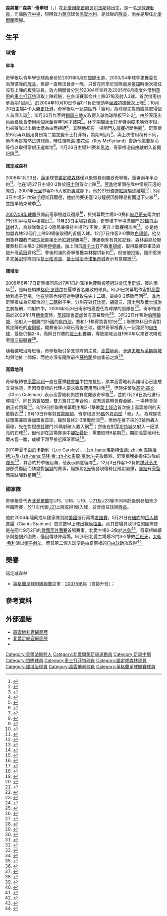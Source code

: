 {{NoteTA|G1=足球|G2=FAcup
|T=zh-hans:萨米·克林甘; zh-hk:森美·奇寧根;
|1=zh-hans:萨米; zh-hk:森美;
|2=zh-hans:克林甘; zh-hk:奇寧根;
|3=zh-hans:萨穆埃尔·"萨米"·克林甘; zh-hk:森美爾·"森美"·奇寧根;
|4=zh-hans:格伦·罗德尔; zh-hk:格連·路達;
}}
{{Infobox football biography
| playername = 森美·奇寧根<br />''Sammy Clingan''
| image =
| fullname = Samuel Clingan
| height = {{height|ft=5|in=11}}
| dateofbirth = {{Birth date and age|1984|1|13|df=y}}
| cityofbirth = [[贝尔法斯特|贝尔法斯特]]
| countryofbirth = [[北愛爾蘭|北愛爾蘭]]
| currentclub = [[考文垂足球俱乐部|高雲地利]]
| clubnumber = 4
| position = [[中場|防守中場]]
| youthyears1 = 2001–2003
| youthclubs1 = [[伍尔弗汉普顿流浪足球俱乐部|狼隊]]
| years1 = 2003–2006 
| clubs1 = [[伍尔弗汉普顿流浪足球俱乐部|狼隊]] 
| caps1 = 0 
| goals1 = 0
| years2 = 2004–2005 
| clubs2 = → [[切斯特菲尔德足球俱乐部|車士打菲特]] 
| caps2 = 15
| goals2 = 2
| years3 = 2005–2006 
| clubs3 = → [[切斯特菲尔德足球俱乐部|車士打菲特]]
| caps3 = 21 
| goals3 = 1
| years4 = 2006–2008 
| clubs4 = [[诺丁汉森林足球俱乐部|諾定咸森林]]
| caps4 = 85
| goals4 = 1
| years5 = 2008–2009 
| clubs5 = [[诺里奇城足球俱乐部|诺里奇城]]
| caps5 = 40 
| goals5 = 6
| years6 = 2009–
| clubs6 = [[考文垂足球俱乐部|高雲地利]]
| caps6 = 74
| goals6 = 5
| nationalyears1 = 2006–
| nationalteam1 = [[北愛爾蘭足球代表隊|北愛爾蘭]]
| nationalcaps1 = 29
| nationalgoals1 = 0
| pcupdate = 2011年10月19日 (三) 03:05 (UTC)
| ntupdate = 2011年10月19日 (三) 03:05 (UTC)
}}
'''森美爾·"森美"·奇寧根'''（{{lang-en|'''Samuel "Sammy" Clingan'''}}，{{bd|1984年|1月13日|catidx=Clingan, Sammy}}）在[[北愛爾蘭|北愛爾蘭]][[首府|首府]][[贝尔法斯特|贝尔法斯特]]出生，是一名[[足球|足球]][[運動員|運動員]]，司職[[中場|防守中場]]，現時效力[[英冠|英冠]]球會[[考文垂足球俱乐部|高雲地利]]，是球隊的[[隊長_(足球)|隊長]]，他亦是現任[[北愛爾蘭足球代表隊|北愛爾蘭]]國腳。

==生平==
===球會===
====早年====
奇寧根以青年學徒球員身份於2001年8月在[[伍尔弗汉普顿流浪足球俱乐部|狼隊]]出道，2003/04年球季更獲委任為預備隊的[[隊長_(足球)|隊長]]，但卻一直無法晉身一隊，只曾在同季於球隊處身[[英超|英超]]時兩次擔任沒有上陣的板凳球員。效力期間曾分別於2004年10月及2005年8月兩度外借到[[英甲|英甲]]的[[切斯特菲尔德足球俱乐部|車士打菲特]]汲取上陣經驗，在各項賽事合共上陣37場及射入3球。首次借用初步為期1個月<ref>{{cite news |language=en |url=http://www.skysports.com/story/0,19528,11699_2313249,00.html |title=Spireites snap up Clingan |publisher=''Sky Sports'' |date=2004-10-07 |accessdate=2011-10-18}}</ref>，於2004年10月10日作客0-1負於領頭羊[[赫尔城足球俱乐部|侯城]]初披戰衣上陣<ref>{{cite news |language=en |url=http://news.bbc.co.uk/sport2/hi/football/eng_div_2/3709614.stm |title=Hull 1-0 Chesterfield |publisher=''[[BBC_Sport|BBC Sport]]'' |date=2004-10-10 |accessdate=2011-10-18}}</ref>；10月20日主場4-0大勝[[斯托克港足球俱乐部|史托港]]，奇寧根以一記禁區外「窩利」為球隊先拔頭籌兼取得個人首個入球<ref>{{cite news |language=en |url=http://news.bbc.co.uk/sport2/hi/football/eng_div_2/3749034.stm |title=Chesterfield 4-0 Stockport |publisher=''[[BBC_Sport|BBC Sport]]'' |date=2004-10-20 |accessdate=2011-10-18}}</ref>；10月30日作客對[[谢周三足球俱乐部|錫周三]]他又取得入球為球隊扳平2-2<ref>{{cite news |language=en |url=http://news.bbc.co.uk/sport2/hi/football/eng_div_2/3947215.stm |title=Sheff Wed 2-2 Chesterfield |publisher=''[[BBC_Sport|BBC Sport]]'' |date=2004-10-30 |accessdate=2011-10-18}}</ref>。由於表現出色而獲延長借用兩個月至翌年1月才結束<ref>{{cite news |language=en |url=http://www.skysports.com/story/0,19528,11699_2316189,00.html |title=Spireites keep duo |publisher=''Sky Sports'' |date=2004-11-09 |accessdate=2011-10-18}}</ref>。休季期間車士打菲特兩度求購奇寧根，均被狼隊以出價太低為由而拒絕<ref>{{cite news |language=en |url=http://www.skysports.com/story/0,19528,11699_2342419,00.html |title=New Clingan bid rejected |publisher=''Sky Sports'' |date=2005-07-20 |accessdate=2011-10-18}}</ref>，其時他卻在一場閉門[[友誼賽|友誼賽]]折斷[[腕骨|手腕]]<ref>{{cite news |language=en |url=http://www.skysports.com/story/0,19528,11699_2342808,00.html |title=Bad break for Clingan |publisher=S''ky Sports'' |date=2005-07-21 |accessdate=2011-10-18}}</ref>。奇寧根於8月再以借用身份第二度加盟車士打菲特，為期6個月<ref>{{cite news |language=en |url=http://www.skysports.com/story/0,19528,11699_2346986,00.html |title=Clingan back at Saltergate |publisher=''Sky Sports'' |date=2005-08-30 |accessdate=2011-10-18}}</ref>，與上次借用稍有不同，他不再是當然正選球員，時任領隊[[萊·麥花倫|萊·麥花倫]]（Roy McFarland）告訴他需要耐心等待以取得常規正選席位<ref>{{cite news |language=en |url=http://news.bbc.co.uk/sport2/hi/football/teams/c/chesterfield/4429310.stm |title=McFarland tells Clingan to wait |publisher=''[[BBC_Sport|BBC Sport]]'' |date=2005-11-12 |accessdate=2011-10-18}}</ref>。11月26日主場1-1賽和[[黑池足球會|黑池]]，奇寧根憑[[自由球|自由球]]射入首開記錄<ref>{{cite news |language=en |url=http://news.bbc.co.uk/sport2/hi/football/eng_div_2/4448708.stm |title=Chesterfield 1-1 Blackpool |publisher=''[[BBC_Sport|BBC Sport]]'' |date=2005-11-26 |accessdate=2011-10-18}}</ref>。

====諾定咸森林====
2006年1月23日，[[英甲|英甲]]球會[[诺丁汉森林足球俱乐部|諾定咸森林]]僅以象徵費用羅致奇寧根，簽署兩年半合約<ref>{{cite news |language=en |url=http://news.bbc.co.uk/sport2/hi/football/teams/n/nottm_forest/4600456.stm |title=Forest complete deal for Clingan |publisher=''[[BBC_Sport|BBC Sport]]'' |date=2006-01-23 |accessdate=2011-10-18}}</ref>。他在1月27日主場0-2負於[[巴恩斯利足球俱乐部|班士利]]首次上陣<ref>{{cite news |language=en |url=http://news.bbc.co.uk/sport2/hi/football/eng_div_2/4634376.stm |title=Nott'm Forest 0-2 Barnsley |publisher=''[[BBC_Sport|BBC Sport]]'' |date=2006-01-27 |accessdate=2011-10-18}}</ref>。[[2006年至2007年英格蘭足球甲級聯賽|翌季]]他鞏固在隊中常規正選的席位，2007年[[元旦|元旦]]作客0-5大敗於[[奥尔德姆足球俱乐部|奧咸]]腳下，他於21分鐘遭[[紅牌|紅牌]]驅逐離場<ref>{{cite news |language=en |url=http://news.bbc.co.uk/sport2/hi/football/eng_div_2/6205785.stm |title=Oldham 5-0 Nottm Forest |publisher=''[[BBC_Sport|BBC Sport]]'' |date=2007-01-01 |accessdate=2011-10-18}}</ref>；3月3日主場5-1大破[[哈德斯菲尔德足球俱乐部|哈德斯菲爾德]]，他於開賽後僅12分鐘便因[[腳踝|腳踝]][[骨折|骨折]]而退下火線<ref>{{cite news |language=en |url=http://news.bbc.co.uk/sport2/hi/football/eng_div_2/6410945.stm |title=Nottm Forest 5-1 Huddersfield |publisher=''[[BBC_Sport|BBC Sport]]'' |date=2007-03-03 |accessdate=2011-10-18}}</ref>，並提早結束球季<ref>{{cite news |language=en |url=http://news.bbc.co.uk/sport2/hi/football/teams/n/nottm_forest/6419599.stm |title=Calderwood concerned for Clingan |publisher=''[[BBC_Sport|BBC Sport]]'' |date=2007-03-05 |accessdate=2011-10-18}}</ref>。

[[2007年至2008年英格蘭足球甲級聯賽|2007/08年球季]]展開前奇寧根趕及復原<ref>{{cite news |language=en |url=http://news.bbc.co.uk/sport2/hi/football/teams/n/nottm_forest/6898789.stm |title=Tyson injured for start of season |publisher=''[[BBC_Sport|BBC Sport]]'' |date=2007-07-14 |accessdate=2011-10-18}}</ref>，於揭幕戰主場0-0賽和[[伯恩茅斯足球俱乐部|般尼茅夫]]兩次射門分別中柱及中楣彈出<ref>{{cite news |language=en |url=http://news.bbc.co.uk/sport2/hi/football/eng_div_2/6931094.stm |title=Nottm Forest 0-0 Bournemouth |publisher=''[[BBC_Sport|BBC Sport]]'' |date=2007-08-11 |accessdate=2011-10-18}}</ref>。11月23日主場對[[克鲁足球俱乐部|克魯]]，奇寧根下半場憑離門22[[碼|碼]][[自由球|自由球]]射入，為球隊鎖定2-0勝局兼保持主場7仗不敗，更升上聯賽榜次席<ref>{{cite news |language=en |url=http://news.bbc.co.uk/sport2/hi/football/eng_div_2/7099993.stm |title=Nott'm Forest 2-0 Crewe |publisher=''[[BBC_Sport|BBC Sport]]'' |date=2007-11-23 |accessdate=2011-10-18}}</ref>，亦是他加盟森林22個月上陣59場後取得的首個入球。12月7日作客2-0擊敗[[布莱顿足球俱乐部|白禮頓]]，他又因魯莽攔截而被[[球證|球證]]直接出示[[紅牌|紅牌]]趕離場<ref>{{cite news |language=en |url=http://news.bbc.co.uk/sport2/hi/football/eng_div_2/7122825.stm |title=Brighton 0-2 Nottingham Forest |publisher=''[[BBC_Sport|BBC Sport]]'' |date=2007-12-07 |accessdate=2011-10-18}}</ref>，連續兩季有見紅記錄。森林最終於聯賽煞科日主場3-2險勝[[约维尔足球俱乐部|伊奧維]]，加上同日[[唐卡斯特流浪足球俱乐部|唐卡士打]]不敵[[切尔滕汉姆足球俱乐部|車頓咸]]，取得聯賽亞軍及直接升班[[英冠|英冠]]資格<ref>{{cite news |language=en |url=http://news.bbc.co.uk/sport2/hi/football/eng_div_2/7368704.stm |title=Nott'm Forest 3-2 Yeovil |publisher=''[[BBC_Sport|BBC Sport]]'' |date=2008-05-05 |accessdate=2011-10-18}}</ref>。季後約滿的奇寧根獲森林提供新約<ref>{{cite news |language=en |url=http://news.bbc.co.uk/sport2/hi/football/teams/n/nottm_forest/7412793.stm |title=Forest release midfielder Commons |publisher=''[[BBC_Sport|BBC Sport]]'' |date=2008-05-21 |accessdate=2011-10-18}}</ref>，但被他拒絕，隨即惹來多支[[英冠|英冠]]球隊包括[[女王公园巡游者足球俱乐部|昆士柏流浪]]、[[伊普斯维奇城足球俱乐部|葉士域治]]及[[诺里奇城足球俱乐部|诺里奇城]]表示有意羅致<ref>{{cite news |language=en |url=http://www.skysports.com/story/0,19528,11688_3658307,00.html |title=Calderwood keen to keep Clingan |publisher=''Sky Sports'' |date=2008-06-06 |accessdate=2011-10-18}}</ref>。

====諾域治====
2008年6月17日奇寧根同意於7月1日約滿後免費轉投[[英冠|英冠]]球會[[诺里奇城足球俱乐部|诺里奇城]]，簽約兩年<ref>{{cite news |language=en |url=http://news.bbc.co.uk/sport2/hi/football/teams/n/norwich/7458591.stm |title=Norwich secure deal for Clingan |publisher=''[[BBC_Sport|BBC Sport]]'' |date=2008-06-17 |accessdate=2011-10-18}}</ref>，是時任領隊[[格伦·罗德尔|格伦·罗德尔]]在夏季首名羅致的球員。8月9日揭幕戰作客對[[考文垂足球俱乐部|高雲地利]]處子登場，他在禁區內侵犯對手導致先失[[十二碼|十二碼]]，最終0-2落敗而回<ref>{{cite news |language=en |url=http://news.bbc.co.uk/sport2/hi/football/eng_div_1/7540948.stm |title=Coventry 2-0 Norwich |publisher=''[[BBC_Sport|BBC Sport]]'' |date=2008-08-09 |accessdate=2011-10-18}}</ref>。[[2008年至2009年英格蘭足球冠軍聯賽|季內]]奇寧根成為諾域治的[[十二碼|十二碼]]劊子手，分別在對[[德比郡足球俱乐部|打比郡]]、[[谢周三足球俱乐部|錫周三]]、[[巴恩斯利足球俱乐部|班士利]]及[[伊普斯维奇城足球俱乐部|葉士域治]]主罰極刑，四射四中。2009年3月6日奇寧根獲委任為球隊的副隊長<ref>{{cite news |language=en |url=http://news.bbc.co.uk/sport2/hi/football/teams/n/norwich/7929117.stm |title=Doherty handed Canaries captaincy |publisher=''[[BBC_Sport|BBC Sport]]'' |date=2009-03-06 |accessdate=2011-10-18}}</ref>。奇寧根透露於2009年1月[[轉會窗|轉會窗]]時，[[英超|英超]]球會[[富勒姆足球俱乐部|富咸]]曾有意羅致他<ref>{{cite news |language=en |url=http://www.skysports.com/story/0,19528,11661_4911153,00.html |title=Cottagers were keen on Clingan |publisher=''Sky Sports'' |date=2009-02-10 |accessdate=2011-10-18}}</ref>。3月22日作客對[[伯明翰足球會|伯明翰城]]，他射入一個離門25[[碼|碼]]的[[自由球|自由球]]，賽和1-1奪得寶貴的1分<ref>{{cite news |language=en |url=http://news.bbc.co.uk/sport2/hi/football/eng_div_1/7937188.stm |title=Birmingham 1-1 Norwich |publisher=''[[BBC_Sport|BBC Sport]]'' |date=2009-03-22 |accessdate=2011-10-18}}</ref>；聯賽煞科日作客對篤定降班的[[查尔顿竞技足球俱乐部|查爾頓]]，開賽後半小時已落後三球，雖然奇寧根轟入一記漂亮的[[自由球|自由球]]，最後仍輸2-4，而同日作賽的[[巴恩斯利足球俱乐部|班士利]]獲勝，導致諾域治自1960年以來首次降班至[[英格蘭足球甲級聯賽|第三級聯賽]]<ref>{{cite news |language=en |url=http://news.bbc.co.uk/sport2/hi/football/eng_div_1/8015098.stm |title=Norwich drop down to League One |publisher=''[[BBC_Sport|BBC Sport]]'' |date=2009-05-03 |accessdate=2011-10-18 |archive-date=2018-05-20 |archive-url=https://web.archive.org/web/20180520205113/http://news.bbc.co.uk/sport1/hi/football/eng_div_1/8015098.stm |dead-url=no }}</ref>。

隨著諾域治降班後，奇寧根吸引多支球隊的注意，[[考文垂足球俱乐部|高雲地利]]、[[卡迪夫城足球俱乐部|卡迪夫城]]及[[莱斯特城足球俱乐部|莱斯特城]]均與他扯上關係，而他亦沒有隨隊前往[[蘇格蘭|蘇格蘭]]參加季前之旅<ref>{{cite news |language=en |url=http://www.skysports.com/story/0,19528,11709_5426850,00.html |title=Canaries duo in demand |publisher=''Sky Sports'' |date=2009-07-12 |accessdate=2011-10-18}}</ref>。

====高雲地利====
奇寧根轉會[[考文垂足球俱乐部|高雲地利]]一直在夏季[[轉會窗|轉會窗]]中拉拉扯扯，原本高雲地利與諾域治已達成交易協議，但因奇寧根的代理人要求收取費用而拉倒<ref>{{cite news |language=en |url=http://www.skysports.com/story/0,19528,11688_5431085,00.html |title=Coleman blames agent |publisher=''Sky Sports'' |date=2009-07-13 |accessdate=2011-10-18}}</ref>，但時任領隊[[基斯·高文|基斯·高文]]（Chris Coleman）表示高雲地利仍然有意羅致奇寧根<ref>{{cite news |language=en |url=http://www.skysports.com/story/0,19528,11688_5445012,00.html |title=Clingan move not dead |publisher=''Sky Sports'' |date=2009-07-20 |accessdate=2011-10-18}}</ref>，並於7月24日為他進行體檢<ref>{{cite news |language=en |url=http://www.skysports.com/story/0,19528,11688_5451251,00.html |title=Clingan's Coventry move back on |publisher=''Sky Sports'' |date=2009-07-24 |accessdate=2011-10-18}}</ref>，同日落實加盟，雙方簽訂三年合約，沒有透露轉會費金額，一場轉會鬧劇正式閉幕<ref>{{cite news |language=en |url=http://news.bbc.co.uk/sport2/hi/football/teams/c/coventry_city/8168046.stm |title=Clingan completes Coventry switch |publisher=''[[BBC_Sport|BBC Sport]]'' |date=2009-07-24 |accessdate=2011-10-18}}</ref>。8月9日於聯賽揭幕戰主場2-1擊敗[[伊普斯维奇城足球俱乐部|葉士域治]]首次披上高雲地利的天藍戰衣<ref>{{cite news |language=en |url=http://news.bbc.co.uk/sport2/hi/football/eng_div_1/8187233.stm |title=Coventry 2-1 Ipswich |publisher=''[[BBC_Sport|BBC Sport]]'' |date=2009-08-09 |accessdate=2011-10-18}}</ref>；9月19日作客對[[普雷斯顿足球俱乐部|普雷斯頓]]，奇寧根憑35[[碼|碼]]外[[自由球|自由球]]「灣」入，為球隊先拔頭籌兼取得加盟後首球，雖然最終2-3落敗而回<ref>{{cite news |language=en |url=http://news.bbc.co.uk/sport2/hi/football/eng_div_1/8255788.stm |title=Preston 3-2 Coventry |publisher=''[[BBC_Sport|BBC Sport]]'' |date=2009-09-19 |accessdate=2011-10-18}}</ref>，但他在接下來的3仗再轟入兩球，先在對[[沃特福德足球俱乐部|屈福特]]離門25碼射破人叢入網<ref>{{cite news |language=en |url=http://news.bbc.co.uk/sport2/hi/football/eng_div_1/8269520.stm |title=Watford 2-3 Coventry |publisher=''[[BBC_Sport|BBC Sport]]'' |date=2009-09-29 |accessdate=2011-10-18}}</ref>；然後在對[[莱斯特城足球俱乐部|莱斯特城]]又射入一記漂亮的罰球<ref>{{cite news |language=en |url=http://news.bbc.co.uk/sport2/hi/football/eng_div_1/8269761.stm |title=Coventry 1-1 Leicester |publisher=''[[BBC_Sport|BBC Sport]]'' |date=2009-10-03 |accessdate=2011-10-18}}</ref>，但他卻在這場賽事中[[腳趾|腳趾]][[骨折|骨折]]，需要缺陣6星期<ref>{{cite news |language=en |url=http://www.skysports.com/story/0,19528,11710_5614315,00.html |title=Clingan suffers toe blow |publisher=''Sky Sports'' |date=2009-10-06 |accessdate=2011-10-18}}</ref>。期間高雲地利七戰未嘗一勝，成績下滑至接近降班區域<ref>{{cite news |language=en |url=http://www.skysports.com/story/0,19528,11688_5719944,00.html |title=Coleman pines for Clingan |publisher=''Sky Sports'' |date=2009-11-25 |accessdate=2011-10-18}}</ref>。

2011年夏季由於[[李·卡斯利|卡斯利]]（Lee Carsley）、[[基兰·韦斯特伍德|-{zh-hans:韦斯特伍德; zh-hk:韋斯活特;}-]]及[[马隆·金|-{zh-hans:马隆·金; zh-hk:馬龍·京治;}-]]先後離隊，奇寧根獲委擔任球隊的[[隊長_(足球)|隊長]]<ref>{{cite news |language=en |url=http://news.bbc.co.uk/sport2/hi/football/teams/c/coventry_city/9519390.stm |title=Sammy Clingan named Coventry City captain |publisher=''[[BBC_Sport|BBC Sport]]'' |date=2011-06-22 |accessdate=2011-10-19}}</ref>，其合約於季後屆滿，他表示願意留隊<ref>{{cite news |language=en |url=http://news.bbc.co.uk/sport2/hi/football/teams/c/coventry_city/9628192.stm |title=Sammy Clingan wants to stay at Coventry City |publisher=''[[BBC_Sport|BBC Sport]]'' |date=2011-10-31 |accessdate=2011-11-01}}</ref>。12月3日作客1-2負於[[朴茨茅斯足球俱乐部|樸茨茅夫]]腳部受傷因而缺席對[[赫尔城足球俱乐部|侯城]]的賽事，經照射[[X光|X光]]後發現傷勢比預期嚴重，[[腳趾|腳趾]]有[[骨折|骨裂]]而需缺陣數星期<ref>{{cite news |language=en |url=http://www.football-league.co.uk/championship/news/20111212/clingan-injury-woe-for-sky-blues_2293322_2545585 |title=Clingan injury woe for Sky Blues |publisher=[[英格蘭足球聯賽|''football-league.co.uk'']] |date=2011-12-12 |accessdate=2011-12-13 }}{{dead link|date=2018年4月 |bot=InternetArchiveBot |fix-attempted=yes }}</ref>。

===國家隊===
奇寧根曾代表[[北愛爾蘭足球代表隊|北愛爾蘭]]在U15、U16、U19、U21及U23等不同年齡級別參加青少年國際賽，於11次代表[[北愛爾蘭21歲以下足球代表隊|U21]]上陣取得1個入球，並曾擔任球隊[[隊長_(足球)|隊長]]。

他於2006年隨同成年國家隊到訪[[美國|美國]]進行兩場[[友誼賽|友誼賽]]，5月21日在[[紐約|紐約]]的[[巨人體育場|巨人體育場]]（Giants Stadium）首次披甲上陣出戰[[烏拉圭國家足球隊|烏拉圭]]。而其首場具競爭性的國際賽是在同年9月2日的[[2008年欧洲足球锦标赛外围赛|歐國盃外圍賽]]首場賽事，北愛主場0-3負於[[冰島國家足球隊|冰島]]<ref>{{cite news |language=en |url=http://news.bbc.co.uk/sport2/hi/football/internationals/5306658.stm |title=Northern Ireland 0-3 Iceland |publisher=''[[BBC_Sport|BBC Sport]]'' |date=2006-09-02 |accessdate=2011-10-19}}</ref>。奇寧根繼續參與整個外圍賽，僅因傷缺陣兩場，9月6日北愛主場爆冷門3-2擊敗[[西班牙國家足球隊|西班牙]]，[[大衛·希利|大衛·希利]]演出[[帽子戲法|帽子戲法]]，而其第二個入球便是由奇寧根的[[自由球|自由球]]助攻取得<ref>{{cite news |language=en |url=http://news.bbc.co.uk/sport2/hi/football/internationals/5321964.stm |title=Northern Ireland 3-2 Spain |publisher=''[[BBC_Sport|BBC Sport]]'' |date=2006-09-06 |accessdate=2011-10-19 |archive-date=2020-01-26 |archive-url=https://web.archive.org/web/20200126162112/http://news.bbc.co.uk/sport1/hi/football/internationals/5321964.stm |dead-url=no }}</ref>。

==榮譽==
;諾定咸森林
*[[英格蘭足球甲級聯賽|英格蘭足球甲級聯賽]]亞軍：[[2007年至2008年英格蘭足球甲級聯賽|2007/08年]]（直接升班）；

==參考資料==
{{Reflist|2}}

==外部連結==
*[https://web.archive.org/web/20111016033330/http://www.ccfc.co.uk/page/ProfilesDetail/0,,10269~23735,00.html 高雲地利官網簡歷]
*[http://www.irishfa.com/squad-profiles/2018/senior/sammy-clingan-midfielder/ 北愛足總官網簡歷]
*{{Soccerbase|34929|森美·奇寧根}}

{{DEFAULTSORT:Clingan, Sammy}}
[[Category:貝爾法斯特人|Category:貝爾法斯特人]]
[[Category:北愛爾蘭足球運動員|Category:北愛爾蘭足球運動員]]
[[Category:足球中場|Category:足球中場]]
[[Category:狼隊球員|Category:狼隊球員]]
[[Category:車士打菲特球員|Category:車士打菲特球員]]
[[Category:諾定咸森林球員|Category:諾定咸森林球員]]
[[Category:諾域治球員|Category:諾域治球員]]
[[Category:高雲地利球員|Category:高雲地利球員]]
[[Category:英格蘭足球聯賽球員|Category:英格蘭足球聯賽球員]]